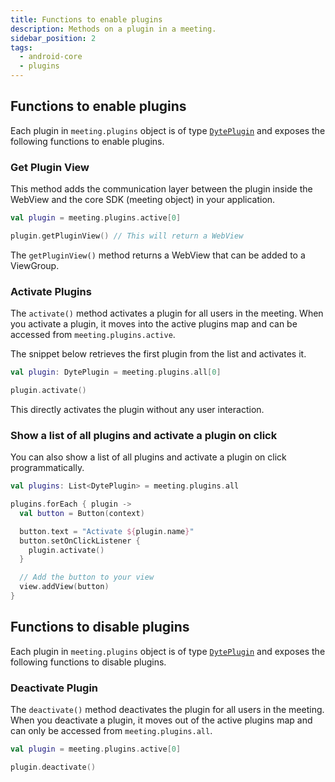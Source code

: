 ```yaml
---
title: Functions to enable plugins
description: Methods on a plugin in a meeting.
sidebar_position: 2
tags:
  - android-core
  - plugins
---
```


## Functions to enable plugins

Each plugin in `meeting.plugins` object is of type
[`DytePlugin`](./introduction) and exposes the following functions to enable
plugins.

### Get Plugin View

This method adds the communication layer between the plugin inside the WebView and
the core SDK (meeting object) in your application.

```kotlin
val plugin = meeting.plugins.active[0]

plugin.getPluginView() // This will return a WebView
```

The `getPluginView()` method returns a WebView that can be added to a ViewGroup.

### Activate Plugins

The `activate()` method activates a plugin for all users in the meeting. When
you activate a plugin, it moves into the active plugins map and can be accessed
from `meeting.plugins.active`.

The snippet below retrieves the first plugin from the list and activates it.

```kotlin
val plugin: DytePlugin = meeting.plugins.all[0]

plugin.activate()
```

This directly activates the plugin without any user interaction.

### Show a list of all plugins and activate a plugin on click

You can also show a list of all plugins and activate a plugin on click programmatically.

```kotlin
val plugins: List<DytePlugin> = meeting.plugins.all

plugins.forEach { plugin ->
  val button = Button(context)

  button.text = "Activate ${plugin.name}"
  button.setOnClickListener {
    plugin.activate()
  }

  // Add the button to your view
  view.addView(button)
}
```

## Functions to disable plugins

Each plugin in `meeting.plugins` object is of type
[`DytePlugin`](./introduction) and exposes the following functions to disable
plugins.

### Deactivate Plugin

The `deactivate()` method deactivates the plugin for all users in the meeting. When you deactivate a plugin, it moves out of the active plugins map and can only be accessed from `meeting.plugins.all`.

```kotlin
val plugin = meeting.plugins.active[0]

plugin.deactivate()
```

<head>
  <title>Android Core Function to enable plugins</title>
</head>
